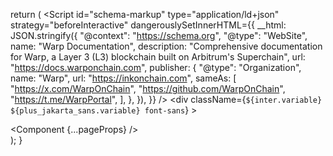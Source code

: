 
  return (
    <ThemeProvider attribute="class">
      <Script
        id="schema-markup"
        type="application/ld+json"
        strategy="beforeInteractive"
        dangerouslySetInnerHTML={{
          __html: JSON.stringify({
            "@context": "https://schema.org",
            "@type": "WebSite",
            name: "Warp Documentation",
            description:
              "Comprehensive documentation for Warp, a Layer 3 (L3) blockchain built on Arbitrum's Superchain",
            url: "https://docs.warponchain.com",
            publisher: {
              "@type": "Organization",
              name: "Warp",
              url: "https://inkonchain.com",
              sameAs: [
                "https://x.com/WarpOnChain",
                "https://github.com/WarpOnChain",
                "https://t.me/WarpPortal",
              ],
            },
          }),
        }}
      />
      <div
        className={`${inter.variable} ${plus_jakarta_sans.variable} font-sans`}
      >
        <div className="bg-white dark:bg-magic-black">
          <Component {...pageProps} />
        </div>
      </div>
      <ClientOnlyAskCookbook />
    </ThemeProvider>
  );
}
